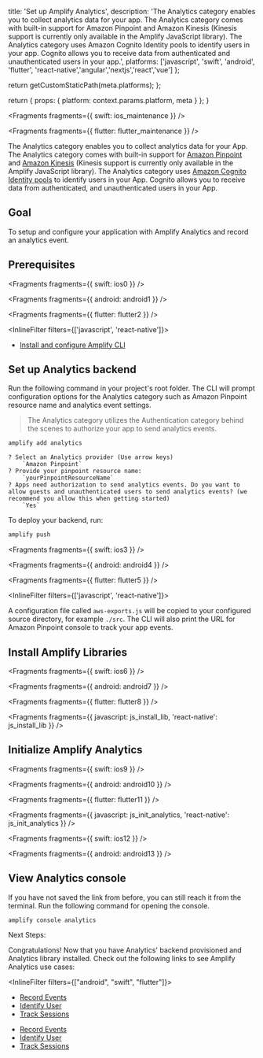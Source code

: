 
  title: 'Set up Amplify Analytics',
  description:
    'The Analytics category enables you to collect analytics data for your app. The Analytics category comes with built-in support for Amazon Pinpoint and Amazon Kinesis (Kinesis support is currently only available in the Amplify JavaScript library). The Analytics category uses Amazon Cognito Identity pools to identify users in your app. Cognito allows you to receive data from authenticated and unauthenticated users in your app.',
  platforms: ['javascript', 'swift', 'android', 'flutter', 'react-native','angular','nextjs','react','vue'] 
};

  return getCustomStaticPath(meta.platforms);
};

  return {
    props: {
      platform: context.params.platform,
      meta
    }
  };
}


<Fragments fragments={{ swift: ios_maintenance }} />


<Fragments fragments={{ flutter: flutter_maintenance }} />

The Analytics category enables you to collect analytics data for your App. The Analytics category comes with built-in support for [Amazon Pinpoint](https://aws.amazon.com/pinpoint) and [Amazon Kinesis](https://aws.amazon.com/kinesis) (Kinesis support is currently only available in the Amplify JavaScript library). The Analytics category uses [Amazon Cognito Identity pools](https://docs.aws.amazon.com/cognito/latest/developerguide/identity-pools.html) to identify users in your App. Cognito allows you to receive data from authenticated, and unauthenticated users in your App.

## Goal

To setup and configure your application with Amplify Analytics and record an analytics event.

## Prerequisites


<Fragments fragments={{ swift: ios0 }} />


<Fragments fragments={{ android: android1 }} />


<Fragments fragments={{ flutter: flutter2 }} />

<InlineFilter filters={['javascript', 'react-native']}>

- [Install and configure Amplify CLI](https://docs.amplify.aws/cli/start/install)

</InlineFilter>

## Set up Analytics backend

Run the following command in your project's root folder. The CLI will prompt configuration options for the Analytics category such as Amazon Pinpoint resource name and analytics event settings.

> The Analytics category utilizes the Authentication category behind the scenes to authorize your app to send analytics events.

```bash
amplify add analytics
```

```console
? Select an Analytics provider (Use arrow keys)
    `Amazon Pinpoint`
? Provide your pinpoint resource name:
    `yourPinpointResourceName`
? Apps need authorization to send analytics events. Do you want to allow guests and unauthenticated users to send analytics events? (we recommend you allow this when getting started)
    `Yes`
```

To deploy your backend, run:

```bash
amplify push
```


<Fragments fragments={{ swift: ios3 }} />


<Fragments fragments={{ android: android4 }} />


<Fragments fragments={{ flutter: flutter5 }} />

<InlineFilter filters={['javascript', 'react-native']}>

A configuration file called `aws-exports.js` will be copied to your configured source directory, for example `./src`. The CLI will also print the URL for Amazon Pinpoint console to track your app events.

</InlineFilter>

## Install Amplify Libraries


<Fragments fragments={{ swift: ios6 }} />


<Fragments fragments={{ android: android7 }} />


<Fragments fragments={{ flutter: flutter8 }} />


<Fragments
  fragments={{
    javascript: js_install_lib,
    'react-native': js_install_lib
  }}
/>

## Initialize Amplify Analytics


<Fragments fragments={{ swift: ios9 }} />


<Fragments fragments={{ android: android10 }} />


<Fragments fragments={{ flutter: flutter11 }} />


<Fragments
  fragments={{
    javascript: js_init_analytics,
    'react-native': js_init_analytics
  }}
/>


<Fragments fragments={{ swift: ios12 }} />


<Fragments fragments={{ android: android13 }} />

## View Analytics console

If you have not saved the link from before, you can still reach it from the terminal. Run the following command for opening the console.

```console
amplify console analytics
```

Next Steps:

Congratulations! Now that you have Analytics' backend provisioned and Analytics library installed. Check out the following links to see Amplify Analytics use cases:

<InlineFilter filters={["android", "swift", "flutter"]}>

- [Record Events](/lib-v1/analytics/record)
- [Identify User](/lib-v1/analytics/identifyuser)
- [Track Sessions](/lib-v1/analytics/autotrack)

</InlineFilter>
<InlineFilter filters={["javascript"]}>

- [Record Events](/lib-v1/analytics/record)
- [Identify User](/lib-v1/analytics/identifyuser)
- [Track Sessions](/lib-v1/analytics/autotrack)

</InlineFilter>
